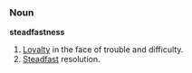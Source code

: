 ===Noun===

'''steadfastness'''

#[[Loyalty]] in the face of trouble and difficulty.
#[[Steadfast]] resolution.